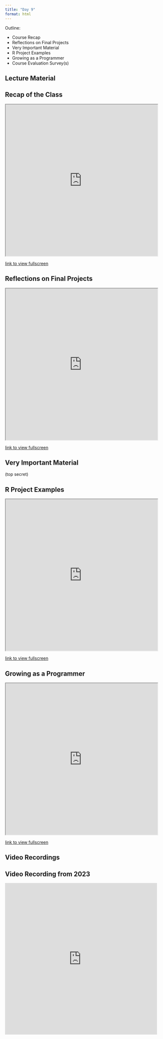 ```yaml
---
title: "Day 9"
format: html
---
```


Outline: 

  - Course Recap
  - Reflections on Final Projects 
  - Very Important Material 
  - R Project Examples
  - Growing as a Programmer 
  - Course Evaluation Survey(s)

<!--
  - Course Recap (20m)
  - Reflections on Final Projects (60m)
  - Very Important Material (20m)
  - R Project Examples (20m)
  - Growing as a Programmer (15m)
  - Course Evaluation Survey(s) (15m)
      bit.ly/id529-done 

    20 + 60 + 20 + 20 + 15 + 15 = 2.5 hrs = 
      finish time of 4pm, so finishing at 4:30pm is quite likely if we allow ourselves to take 
      some time to discuss things along the way and have a stretch break 
-->


## Lecture Material

:::{.callout-tip collapse='false'}
## Recap of the Class

<iframe src="https://id529.github.io/slides-day9/lecture1-course-recap/course-recap.html#/title-slide" width="100%" height="500px"></iframe>
:::

[link to view fullscreen](https://id529.github.io/slides-day9/lecture1-course-recap/course-recap.html#/title-slide)

:::{.callout-tip collapse='true'}
## Reflections on Final Projects 

<iframe src="https://id529.github.io/slides-day9/lecture1_final_projects/final_projects.html#/title-slide" width="100%" height="500px"></iframe>
:::

[link to view fullscreen](https://id529.github.io/slides-day9/lecture1_final_projects/final_projects.html#/title-slide)


:::{.callout-tip collapse='true'}
## Very Important Material 

(top secret) 
:::


:::{.callout-tip collapse='true'}
## R Project Examples

<iframe src="https://id529.github.io/slides-day9/lecture3_my_projects/my_projects.html#/title-slide" width="100%" height="500px"></iframe>
:::

[link to view fullscreen](https://id529.github.io/slides-day9/lecture3_my_projects/my_projects.html#/title-slide)


:::{.callout-tip collapse='true'}
## Growing as a Programmer 

<iframe src="https://id529.github.io/slides-day9/lecture4_growing/growing.html" width="100%" height="500px"></iframe>
:::

[link to view fullscreen](https://id529.github.io/slides-day9/lecture4_growing/growing.html)


## Video Recordings

:::{.callout-tip collapse='true'}
## Video Recording from 2023

<iframe width="100%" height="500" src="https://www.youtube.com/embed/mCBH1BuGe1I" title="YouTube video player" frameborder="0" allow="accelerometer; autoplay; clipboard-write; encrypted-media; gyroscope; picture-in-picture; web-share" allowfullscreen></iframe>
:::
